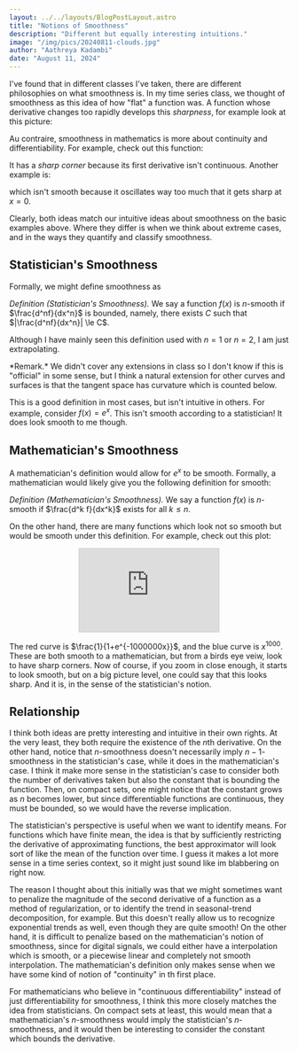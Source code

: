 ```yaml
---
layout: ../../layouts/BlogPostLayout.astro
title: "Notions of Smoothness"
description: "Different but equally interesting intuitions."
image: "/img/pics/20240811-clouds.jpg"
author: "Aathreya Kadambi"
date: "August 11, 2024"
---
```


I've found that in different classes I've taken, there are different philosophies on what smoothness is. In my time series class, we thought of smoothness as this idea of how "flat" a function was. A function whose derivative changes too rapidly develops this *sharpness*, for example look at this picture:

Au contraire, smoothness in mathematics is more about continuity and differentiability. For example, check out this function:

It has a *sharp corner* because its first derivative isn't continuous. Another example is:

which isn't smooth because it oscillates way too much that it gets sharp at $x = 0$. 

Clearly, both ideas match our intuitive ideas about smoothness on the basic examples above. Where they differ is when we think about extreme cases, and in the ways they quantify and classify smoothness.

## Statistician's Smoothness 

Formally, we might define smoothness as

*Definition (Statistician's Smoothness).* We say a function $f(x)$ is $n$-smooth if $\frac{d^nf}{dx^n}$ is bounded, namely, there exists $C$ such that $|\frac{d^nf}{dx^n}| \le C$. 

Although I have mainly seen this definition used with $n = 1$ or $n = 2$, I am just extrapolating.

<div class="remark">
*Remark.* We didn't cover any extensions in class so I don't know if this is "official" in some sense, but I think a natural extension for other curves and surfaces is that the tangent space has curvature which is counted below.
</div>

This is a good definition in most cases, but isn't intuitive in others. For example, consider $f(x) = e^x$. This isn't smooth according to a statistician! It does look smooth to me though.

## Mathematician's Smoothness

A mathematician's definition would allow for $e^x$ to be smooth. Formally, a mathematician would likely give you the following definition for smooth:

*Definition (Mathematician's Smoothness).* We say a function $f(x)$ is $n$-smooth if $\frac{d^k f}{dx^k}$ exists for all $k \le n$.

On the other hand, there are many functions which look not so smooth but would be smooth under this definition. For example, check out this plot:

<center>
<iframe src="https://www.desmos.com/calculator/fkpgafwtm8?embed" width="50%" style="border: 1px solid #ccc"></iframe>
</center>

The red curve is $\frac{1}{1+e^{-1000000x}}$, and the blue curve is $x^{1000}$. These are both smooth to a mathematician, but from a birds eye veiw, look to have sharp corners. Now of course, if you zoom in close enough, it starts to look smooth, but on a big picture level, one could say that this looks sharp. And it is, in the sense of the statistician's notion.

## Relationship

I think both ideas are pretty interesting and intuitive in their own rights. At the very least, they both require the existence of the $n$th derivative. On the other hand, notice that $n$-smoothness doesn't necessarily imply $n-1$-smoothness in the statistician's case, while it does in the mathematician's case. I think it make more sense in the statistician's case to consider both the number of derivatives taken but also the constant that is bounding the function. Then, on compact sets, one might notice that the constant grows as $n$ becomes lower, but since differentiable functions are continuous, they must be bounded, so we would have the reverse implication. 

The statistician's perspective is useful when we want to identify means. For functions which have finite mean, the idea is that by sufficiently restricting the derivative of approximating functions, the best approximator will look sort of like the mean of the function over time. I guess it makes a lot more sense in a time series context, so it might just sound like im blabbering on right now.

The reason I thought about this initially was that we might sometimes want to penalize the magnitude of the second derivative of a function as a method of regularization, or to identify the trend in seasonal-trend decomposition, for example. But this doesn't really allow us to recognize exponential trends as well, even though they are quite smooth! On the other hand, it is difficult to penalize based on the mathematician's notion of smoothness, since for digital signals, we could either have a interpolation which is smooth, or a piecewise linear and completely not smooth interpolation. The mathematician's definition only makes sense when we have some kind of notion of "continuity" in th first place.

For mathematicians who believe in "continuous differentiability" instead of just differentiability for smoothness, I think this more closely matches the idea from statisticians. On compact sets at least, this would mean that a mathematician's $n$-smoothness would imply the statistician's $n$-smoothness, and it would then be interesting to consider the constant which bounds the derivative. 